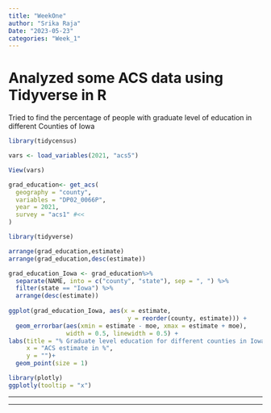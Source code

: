 ```yaml
---
title: "WeekOne"
author: "Srika Raja"
Date: "2023-05-23"
categories: "Week_1"
---
```


# Analyzed some ACS data using Tidyverse in R

Tried to find the percentage of people with graduate level of education in different Counties of Iowa

```r
library(tidycensus)

vars <- load_variables(2021, "acs5")

View(vars)

grad_education<- get_acs(
  geography = "county",
  variables = "DP02_0066P",
  year = 2021,
  survey = "acs1" #<<
)

library(tidyverse)

arrange(grad_education,estimate)
arrange(grad_education,desc(estimate))

grad_education_Iowa <- grad_education%>%
  separate(NAME, into = c("county", "state"), sep = ", ") %>%
  filter(state == "Iowa") %>%
  arrange(desc(estimate))
  
ggplot(grad_education_Iowa, aes(x = estimate, 
                                 y = reorder(county, estimate))) +
  geom_errorbar(aes(xmin = estimate - moe, xmax = estimate + moe),
                width = 0.5, linewidth = 0.5) +
labs(title = "% Graduate level education for different counties in Iowa",
     x = "ACS estimate in %",
     y = "")+
  geom_point(size = 1)

library(plotly)
ggplotly(tooltip = "x")

```

------------------------------------------------------------------------

------------------------------------------------------------------------
